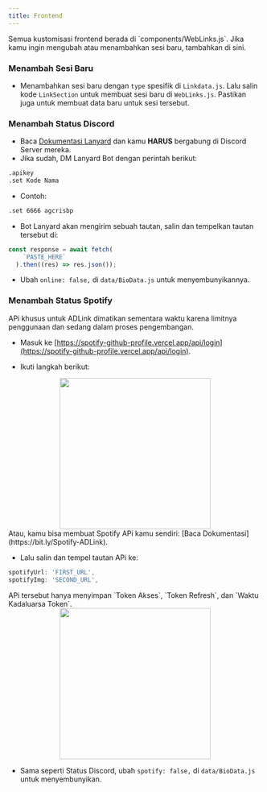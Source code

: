 ```yaml
---
title: Frontend
---
```


<Callout type="info">
Semua kustomisasi frontend berada di `components/WebLinks.js`. Jika kamu ingin mengubah atau menambahkan sesi baru, tambahkan di sini.
</Callout>

### Menambah Sesi Baru

- Menambahkan sesi baru dengan `type` spesifik di `Linkdata.js`. Lalu salin kode `LinkSection` untuk membuat sesi baru di `WebLinks.js`. Pastikan juga untuk membuat data baru untuk sesi tersebut.

### Menambah Status Discord
- Baca [Dokumentasi Lanyard](https://github.com/Phineas/lanyard) dan kamu **HARUS** bergabung di Discord Server mereka.
- Jika sudah, DM Lanyard Bot dengan perintah berikut:
```bash copy
.apikey
.set Kode Nama
```
- Contoh:
```bash
.set 6666 agcrisbp
```
- Bot Lanyard akan mengirim sebuah tautan, salin dan tempelkan tautan tersebut di:
```js filename="pages/api/online.ts (Line 7)"
const response = await fetch(
    `PASTE_HERE`
  ).then((res) => res.json());
```
- Ubah `online: false,` di `data/BioData.js` untuk menyembunyikannya.

### Menambah Status Spotify
<Callout type="warning">
APi khusus untuk ADLink dimatikan sementara waktu karena limitnya penggunaan dan sedang dalam proses pengembangan.
</Callout>

- Masuk ke [https://spotify-github-profile.vercel.app/api/login](https://spotify-github-profile.vercel.app/api/login).

- Ikuti langkah berikut:
<center><img src="/spotify.png" width="300" height="300" /></center>

<Callout type="info">
Atau, kamu bisa membuat Spotify APi kamu sendiri: [Baca Dokumentasi](https://bit.ly/Spotify-ADLink).
</Callout>

- Lalu salin dan tempel tautan APi ke:
```js filename="data/BioData.js"
spotifyUrl: 'FIRST_URL',
spotifyImg: 'SECOND_URL',
```

<Callout type="info">
APi tersebut hanya menyimpan `Token Akses`, `Token Refresh`, dan `Waktu Kadaluarsa Token`.
<br/>
<center><img src="/spot-api.png" width="300" height="300" /></center>
</Callout>

- Sama seperti Status Discord, ubah `spotify: false,` di `data/BioData.js` untuk menyembunyikan.
